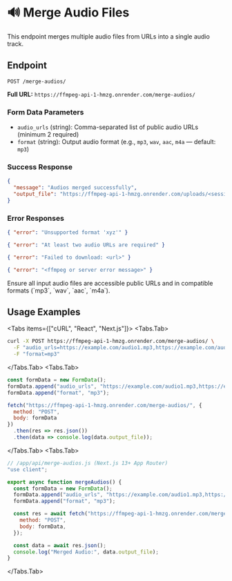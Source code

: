 
# 🔊 Merge Audio Files

This endpoint merges multiple audio files from URLs into a single audio track.

## Endpoint

`POST /merge-audios/`

**Full URL:** `https://ffmpeg-api-1-hmzg.onrender.com/merge-audios/`

### Form Data Parameters

- `audio_urls` (string): Comma-separated list of public audio URLs (minimum 2 required)
- `format` (string): Output audio format (e.g., `mp3`, `wav`, `aac`, `m4a` — default: `mp3`)

### Success Response

```json
{
  "message": "Audios merged successfully",
  "output_file": "https://ffmpeg-api-1-hmzg.onrender.com/uploads/<session_id>/merged_output.mp3"
}
```

### Error Responses

```json
{ "error": "Unsupported format 'xyz'" }
```
```json
{ "error": "At least two audio URLs are required" }
```
```json
{ "error": "Failed to download: <url>" }
```
```json
{ "error": "<ffmpeg or server error message>" }
```

<Callout type="info">
Ensure all input audio files are accessible public URLs and in compatible formats (`mp3`, `wav`, `aac`, `m4a`).
</Callout>

## Usage Examples

<Tabs items={["cURL", "React", "Next.js"]}>
  <Tabs.Tab>

```bash
curl -X POST https://ffmpeg-api-1-hmzg.onrender.com/merge-audios/ \
  -F "audio_urls=https://example.com/audio1.mp3,https://example.com/audio2.mp3" \
  -F "format=mp3"
```

  </Tabs.Tab>
  <Tabs.Tab>

```jsx
const formData = new FormData();
formData.append("audio_urls", "https://example.com/audio1.mp3,https://example.com/audio2.mp3");
formData.append("format", "mp3");

fetch("https://ffmpeg-api-1-hmzg.onrender.com/merge-audios/", {
  method: "POST",
  body: formData
})
  .then(res => res.json())
  .then(data => console.log(data.output_file));
```

  </Tabs.Tab>
  <Tabs.Tab>

```js
// /app/api/merge-audios.js (Next.js 13+ App Router)
"use client";

export async function mergeAudios() {
  const formData = new FormData();
  formData.append("audio_urls", "https://example.com/audio1.mp3,https://example.com/audio2.mp3");
  formData.append("format", "mp3");

  const res = await fetch("https://ffmpeg-api-1-hmzg.onrender.com/merge-audios/", {
    method: "POST",
    body: formData,
  });

  const data = await res.json();
  console.log("Merged Audio:", data.output_file);
}
```

  </Tabs.Tab>
</Tabs>
